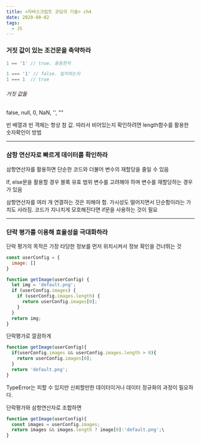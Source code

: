 ```yaml
---
title: <자바스크립트 코딩의 기술> ch4
date: 2020-08-02
tags:
  - JS
---
```


### 거짓 값이 있는 조건문을 축약하라

```javascript
1 == '1' // true. 동등한지

1 === '1' // false. 일치하는지
1 === 1  // true
```

###### 거짓 값들

false, null, 0, NaN, '', ""

빈 배열과 빈 객체는 항상 참 값. 따라서 비어있는지 확인하려면 length함수를 활용한 숫자확인이 방법

---

### 삼항 연산자로 빠르게 데이터를 확인하라

삼항연산자를 활용하면 단순한 코드와 더불어 변수의 재할당을 줄일 수 있음

If, else문을 활용할 경우 블록 유효 범위 변수를 고려해야 하며 변수를 재할당하는 경우가 있음

삼항연산자를 여러 개 연결하는 것은 피해야 함.
가시성도 떨어지면서 단순함이라는 가치도 사라짐. 코드가 지나치게 모호해진다면 if문을 사용하는 것이 필요

---

### 단락 평가를 이용해 효율성을 극대화하라

단락 평가의 목적은 가장 타당한 정보를 먼저 위치시켜서 정보 확인을 건너뛰는 것

```javascript
const userConfig = {
  image: []
}

function getImage(userConfig) {
  let img = 'default.png';
  if (userConfig.images) {
    if (userConfig.images.length) {
      return userConfig.images[0];
    }
  }
  return img;
}
```

단락평가로 깔끔하게

```javascript
function getImage(userConfig){
  if(userConfig.images && userConfig.images.length > 0){
    return userConfig.images[0];
  }
  return 'default.png';
}
```

TypeError는 피할 수 있지만 신뢰할만한 데이터이거나 데이터 정규화의 과정이 필요하다.

단락평가와 삼항연산자로 조합하면

```javascript
function getImage(userConfig){
  const images = userConfig.images;
  return images && images.length ? image[0]:'default.png';\
}
```



